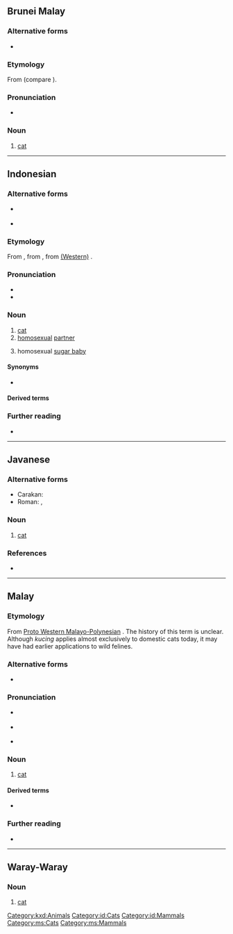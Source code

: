 ==Brunei Malay==

===Alternative forms===
* {{l|kxd|ucing}}

===Etymology===
From {{der|kxd|poz-pro|*kutíŋ}} (compare {{cog|ms|kucing}}).

===Pronunciation===
* {{IPA|kxd|/ku.t͡ʃiŋ/}}

===Noun===
{{head|kxd|noun}}

# [[cat]] {{gloss|domestic species}}

[[Category:kxd:Animals]]

----

==Indonesian==
{{wikipedia|lang=id}}

===Alternative forms===
* {{l|id|koetjing}} {{q|pre-1947}}
* {{l|id|kutjing}} {{q|pre-1967}}

===Etymology===
From {{inh|id|ms|kucing}}, from {{inh|id|ms-cla|kucing}}, from [[w:Western Malayo-Polynesian languages|(Western)]] {{inh|id|poz-pro|*kutíŋ}}.

===Pronunciation===
* {{IPA|id|/kut͡ʃɪŋ/}}
* {{rhymes|id|ut͡ʃɪŋ}}

===Noun===
{{id-noun}}

# [[cat]] {{gloss|domestic species}}
# [[homosexual]] [[partner]]
# {{lb|id|gay slang}} homosexual [[sugar baby]]

====Synonyms====
* {{l|id|meong}}

====Derived terms====
{{der4|id|
| kucing-kucing
| kucing-kucingan
|}}
{{der4|id|
| kucing abisinian
| kucing air
| kucing anggora
| kucing angora
| kucing bakau
| kucing batu
| kucing belanda
| kucing belang
| kucing bengal
| kucing congkok
| kucing emas
| kucing garong
| kucing hutan
| kucing kuwuk
| kucing liar
| kucing merah
| kucing negeri
| kucing pekak
| kucing piara
| kucing senggora
| kucing siam
| kucing tandang
| kucing tapai
| kucing tuli
|}}

===Further reading===
* {{R:KBBI Daring}}

[[Category:id:Cats]]
[[Category:id:Mammals]]

----

==Javanese==

===Alternative forms===
* Carakan: {{l|jv|ꦏꦸꦕꦶꦁ|tr=-}}
* Roman: {{l|jv|kocing}} {{qualifier|dialectal}}, {{l|jv|koetjing}} {{qualifier|dated}}

===Noun===
{{jv-noun|kn=kucing}}

# [[cat]]

===References===
* {{R:Kamus Basa Jawa}}

----

==Malay==
{{wikipedia|lang=ms}}

===Etymology===
From [[w:Western Malayo-Polynesian languages|Proto Western Malayo-Polynesian]] {{m|poz-pro|*kutíŋ}}. The history of this term is unclear. Although ''kucing'' applies almost exclusively to domestic cats today, it may have had earlier applications to wild felines.

===Alternative forms===
* {{l|ms|kuching}}

===Pronunciation===
* {{a|Johor-Selangor|Riau-Lingga}} {{IPA|ms|/kut͡ʃeŋ/}}
* {{a|Baku}} {{IPA|ms|/kut͡ʃɪŋ/}}
* {{rhymes|ms|ut͡ʃeŋ}}

===Noun===
{{ms-noun}}

# [[cat]] {{gloss|domestic species}}

====Derived terms====
* {{l|ms|kucing liar}}

===Further reading===
* {{R:PRPM}}

[[Category:ms:Cats]]
[[Category:ms:Mammals]]

----

==Waray-Waray==

===Noun===
{{head|war|noun}}

# {{lb|war|literary}} [[cat]]